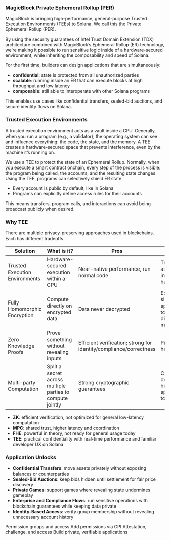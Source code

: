 ### MagicBlock Private Ephemeral Rollup (PER)

MagicBlock is bringing high-performance, general-purpose Trusted Execution Environments (TEEs) to Solana. We call this the Private Ephemeral Rollup (PER).

By using the security guarantees of Intel Trust Domain Extension (TDX) architecture combined with MagicBlock’s Ephemeral Rollup (ER) technology, we’re making it possible to run sensitive logic inside of a hardware-secured environment, while inheriting the composability and speed of Solana.

For the first time, builders can design applications that are simultaneously:
- **confidential**: state is protected from all unauthorized parties
- **scalable**: running inside an ER that can execute blocks at high throughput and low latency
- **composable**: still able to interoperate with other Solana programs

This enables use cases like confidential transfers, sealed-bid auctions, and secure identity flows on Solana.

### Trusted Execution Environments

A trusted execution environment acts as a vault inside a CPU. Generally, when you run a program (e.g., a validator), the operating system can see and influence everything: the code, the state, and the memory. A TEE creates a hardware-secured space that prevents interference, even by the machine it’s running on.

We use a TEE to protect the state of an Ephemeral Rollup. Normally, when you execute a smart contract onchain, every step of the process is visible: the program being called, the accounts, and the resulting state changes. Using the TEE, programs can selectively shield ER state.

- Every account is public by default, like in Solana
- Programs can explicitly define access rules for their accounts

This means transfers, program calls, and interactions can avoid being broadcast publicly when desired.

### Why TEE

There are multiple privacy-preserving approaches used in blockchains. Each has different tradeoffs.

| Solution | What is it? | Pros | Cons |
| --- | --- | --- | --- |
| Trusted Execution Environments | Hardware-secured execution within a CPU | Near-native performance, run normal code | Trust assumption in vendor hardware |
| Fully Homomorphic Encryption | Compute directly on encrypted data | Data never decrypted | Extremely slow, specialized tooling, difficult key management |
| Zero Knowledge Proofs | Prove something without revealing inputs | Efficient verification; strong for identity/compliance/correctness | Proving is heavy |
| Multi-party Computation | Split a secret across multiple parties to compute jointly | Strong cryptographic guarantees | Coordination overhead, high latency, specialized tooling |

- **ZK**: efficient verification, not optimized for general low-latency computation
- **MPC**: shared trust, higher latency and coordination
- **FHE**: powerful in theory, not ready for general usage today
- **TEE**: practical confidentiality with real-time performance and familiar developer UX on Solana

### Application Unlocks

- **Confidential Transfers**: move assets privately without exposing balances or counterparties
- **Sealed-Bid Auctions**: keep bids hidden until settlement for fair price discovery
- **Private Games**: support games where revealing state undermines gameplay
- **Enterprise and Compliance Flows**: run sensitive operations with blockchain guarantees while keeping data private
- **Identity-Based Access**: verify group membership without revealing unnecessary account history

<CardGroup cols={2}>
  <Card
    title="Authorization"
    icon="key"
    href="/pages/tools/tee/authorization"
    iconType="duotone"
  >
    Permission groups and access
  </Card>
  <Card
    title="Program Implementation"
    icon="code"
    href="/pages/tools/tee/program-implementation"
    iconType="duotone"
  >
    Add permissions via CPI
  </Card>
  <Card
    title="Client Implementation"
    icon="browser"
    href="/pages/tools/tee/client-implementation"
    iconType="duotone"
  >
    Attestation, challenge, and access
  </Card>
  <Card
    title="Privacy Use Case"
    icon="shield-check"
    href="/pages/get-started/use-cases/privacy"
    iconType="duotone"
  >
    Build private, verifiable applications
  </Card>
</CardGroup>
